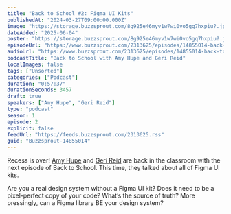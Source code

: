 ```yaml
---
title: "Back to School #2: Figma UI Kits"
publishedAt: "2024-03-27T09:00:00.000Z"
image: "https://storage.buzzsprout.com/8g925e46myv1w7wi0vo5gq7hxpiu?.jpg"
dateAdded: "2025-06-04"
poster: "https://storage.buzzsprout.com/8g925e46myv1w7wi0vo5gq7hxpiu?.jpg"
episodeUrl: "https://www.buzzsprout.com/2313625/episodes/14855014-back-to-school-2-figma-ui-kits.mp3"
audioUrl: "https://www.buzzsprout.com/2313625/episodes/14855014-back-to-school-2-figma-ui-kits.mp3"
podcastTitle: "Back to School with Amy Hupe and Geri Reid"
localImages: false
tags: ["Unsorted"]
categories: ["Podcast"]
duration: "0:57:37"
durationSeconds: 3457
draft: true
speakers: ["Amy Hupe", "Geri Reid"]
type: "podcast"
season: 1
episode: 2
explicit: false
feedUrl: "https://feeds.buzzsprout.com/2313625.rss"
guid: "Buzzsprout-14855014"
---
```

Recess is over! [Amy Hupe](https://twitter.com/Amy_Hupe) and [Geri Reid](https://twitter.com/gerireid) are back in the classroom with the next episode of Back to School. This time, they talked about all of Figma UI kits.

Are you a real design system without a Figma UI kit? Does it need to be a pixel-perfect copy of your code? What’s the source of truth? More pressingly, can a Figma library BE your design system?
